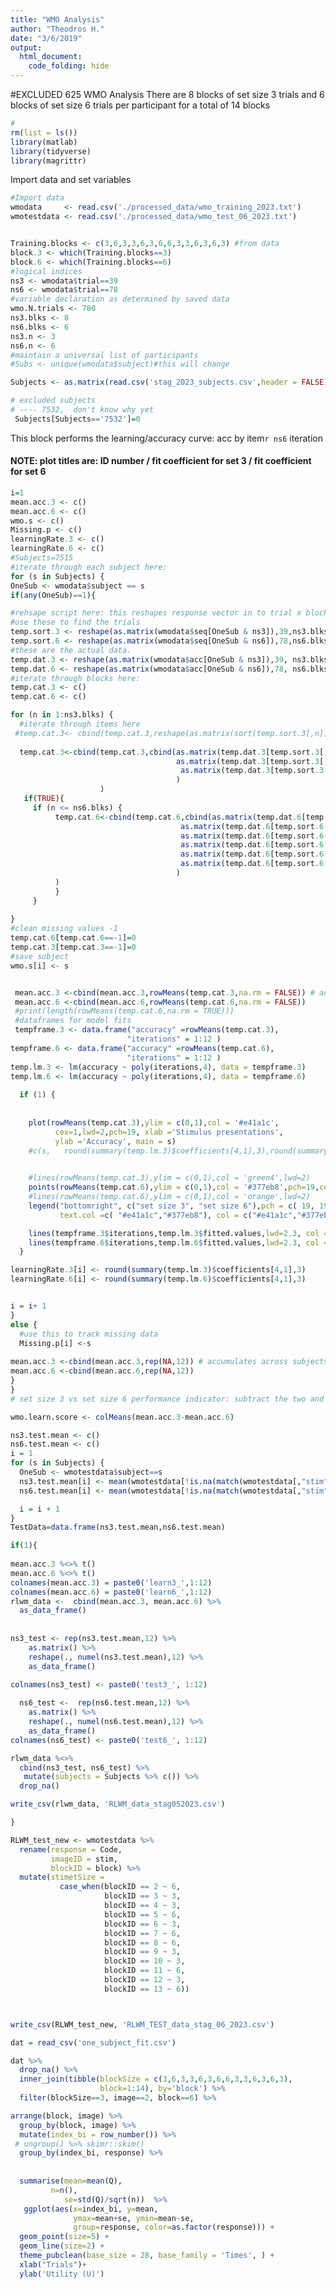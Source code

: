 ```yaml
---
title: "WMO Analysis"
author: "Theodros H."
date: "3/6/2019"
output: 
  html_document:
    code_folding: hide
---
```

#EXCLUDED 625
WMO Analysis
There are 8 blocks of set size 3 trials and 6 blocks of set size 6 trials per participant for a total of 14 blocks
```r
#
rm(list = ls())
library(matlab)
library(tidyverse)
library(magrittr)

```
Import data and set variables
```r

#Import data
wmodata     <- read.csv('./processed_data/wmo_training_2023.txt') 
wmotestdata <- read.csv('./processed_data/wmo_test_06_2023.txt') 


Training.blocks <- c(3,6,3,3,6,3,6,6,3,3,6,3,6,3) #from data
block.3 <- which(Training.blocks==3)
block.6 <- which(Training.blocks==6)
#logical indices
ns3 <- wmodata$trial==39
ns6 <- wmodata$trial==78
#variable declaration as determined by saved data
wmo.N.trials <- 780 
ns3.blks <- 8 
ns6.blks <- 6
ns3.n <- 3
ns6.n <- 6
#maintain a universal list of participants
#Subs <- unique(wmodata$subject)#this will change

Subjects <- as.matrix(read.csv('stag_2023_subjects.csv',header = FALSE))

# excluded subjects 
# ---- 7532,  don't know why yet
 Subjects[Subjects=='7532']=0
```
 
This block performs the learning/accuracy curve: acc by item`r ns6` iteration  

#### NOTE: plot titles are: ID number / fit coefficient for set 3 / fit coefficient for set 6 


```r
i=1
mean.acc.3 <- c()
mean.acc.6 <- c() 
wmo.s <- c()
Missing.p <- c()
learningRate.3 <- c()
learningRate.6 <- c()
#Subjects=7515
#iterate through each subject here:
for (s in Subjects) {
OneSub <- wmodata$subject == s  
if(any(OneSub)==1){

#rehsape script here: this reshapes response vector in to trial x block
#use these to find the trials
temp.sort.3 <- reshape(as.matrix(wmodata$seq[OneSub & ns3]),39,ns3.blks)
temp.sort.6 <- reshape(as.matrix(wmodata$seq[OneSub & ns6]),78,ns6.blks)
#these are the actual data. 
temp.dat.3 <- reshape(as.matrix(wmodata$acc[OneSub & ns3]),39, ns3.blks)
temp.dat.6 <- reshape(as.matrix(wmodata$acc[OneSub & ns6]),78, ns6.blks)
#iterate through blocks here:
temp.cat.3 <- c()
temp.cat.6 <- c()

for (n in 1:ns3.blks) {
  #iterate through items here
 #temp.cat.3<- cbind(temp.cat.3,reshape(as.matrix(sort(temp.sort.3[,n])),13,3)) #accumulates across blocks
 
  temp.cat.3<-cbind(temp.cat.3,cbind(as.matrix(temp.dat.3[temp.sort.3[,n]==1,n][1:12]),
                                     as.matrix(temp.dat.3[temp.sort.3[,n]==2,n][1:12]),
                                      as.matrix(temp.dat.3[temp.sort.3[,n]==3,n][1:12])
                                     )
                    )
   if(TRUE){ 
     if (n <= ns6.blks) {
          temp.cat.6<-cbind(temp.cat.6,cbind(as.matrix(temp.dat.6[temp.sort.6[,n]==1,n][1:12]),
                                      as.matrix(temp.dat.6[temp.sort.6[,n]==2,n][1:12]),
                                      as.matrix(temp.dat.6[temp.sort.6[,n]==3,n][1:12]),
                                      as.matrix(temp.dat.6[temp.sort.6[,n]==4,n][1:12]),
                                      as.matrix(temp.dat.6[temp.sort.6[,n]==5,n][1:12]),
                                      as.matrix(temp.dat.6[temp.sort.6[,n]==6,n][1:12])
                                     )
          )
          }
     }
 
} 
#clean missing values -1 
temp.cat.6[temp.cat.6==-1]=0
temp.cat.3[temp.cat.3==-1]=0
#save subject
wmo.s[i] <- s


 mean.acc.3 <-cbind(mean.acc.3,rowMeans(temp.cat.3,na.rm = FALSE)) # accumulates across subjects
 mean.acc.6 <-cbind(mean.acc.6,rowMeans(temp.cat.6,na.rm = FALSE))
 #print(length(rowMeans(temp.cat.6,na.rm = TRUE)))
 #dataframes for model fits
 tempframe.3 <- data.frame("accuracy" =rowMeans(temp.cat.3),
                          "iterations" = 1:12 )
tempframe.6 <- data.frame("accuracy" =rowMeans(temp.cat.6),
                          "iterations" = 1:12 )
temp.lm.3 <- lm(accuracy ~ poly(iterations,4), data = tempframe.3)
temp.lm.6 <- lm(accuracy ~ poly(iterations,4), data = tempframe.6)
 
  if (1) {
   
 
    plot(rowMeans(temp.cat.3),ylim = c(0,1),col = '#e41a1c',
          cex=1,lwd=2,pch=19, xlab ='Stimulus presentations',
          ylab ='Accuracy', main = s)
    #c(s,   round(summary(temp.lm.3)$coefficients[4,1],3),round(summary(temp.lm.6)$coefficients[4,1],3)

 
    #lines(rowMeans(temp.cat.3),ylim = c(0,1),col = 'green4',lwd=2)
    points(rowMeans(temp.cat.6),ylim = c(0,1),col = '#377eb8',pch=19,cex=1,lwd=2)
    #lines(rowMeans(temp.cat.6),ylim = c(0,1),col = 'orange',lwd=2)
    legend("bottomright", c("set size 3", "set size 6"),pch = c( 19, 19),
           text.col =c( "#e41a1c","#377eb8"), col = c("#e41a1c","#377eb8"))

    lines(tempframe.3$iterations,temp.lm.3$fitted.values,lwd=2.3, col = '#e41a1c')
    lines(tempframe.6$iterations,temp.lm.6$fitted.values,lwd=2.3, col = '#377eb8')
  }

learningRate.3[i] <- round(summary(temp.lm.3)$coefficients[4,1],3)
learningRate.6[i] <- round(summary(temp.lm.6)$coefficients[4,1],3)


i = i+ 1
}
else {
  #use this to track missing data
  Missing.p[i] <-s 
  
mean.acc.3 <-cbind(mean.acc.3,rep(NA,12)) # accumulates across subjects
mean.acc.6 <-cbind(mean.acc.6,rep(NA,12))
}
}
# set size 3 vs set size 6 performance indicator: subtract the two and take the average for each iteration point. A negative number indicates better performance, overall in set size 6, no difference if close to zero

wmo.learn.score <- colMeans(mean.acc.3-mean.acc.6)

```

```r
ns3.test.mean <- c()
ns6.test.mean <- c()
i = 1
for (s in Subjects) {
  OneSub <- wmotestdata$subject==s  
  ns3.test.mean[i] <- mean(wmotestdata[!is.na(match(wmotestdata[,"stim"],block.3)) & OneSub,"acc"])
  ns6.test.mean[i] <- mean(wmotestdata[!is.na(match(wmotestdata[,"stim"],block.6)) & OneSub,"acc"])

  i = i + 1
}
TestData=data.frame(ns3.test.mean,ns6.test.mean)

```



```r
if(1){
  
mean.acc.3 %<>% t()
mean.acc.6 %<>% t()
colnames(mean.acc.3) = paste0('learn3_',1:12)
colnames(mean.acc.6) = paste0('learn6_',1:12)
rlwm_data <-  cbind(mean.acc.3, mean.acc.6) %>% 
  as_data_frame()
 
  
ns3_test <- rep(ns3.test.mean,12) %>% 
    as.matrix() %>% 
    reshape(., numel(ns3.test.mean),12) %>%
    as_data_frame()
  
colnames(ns3_test) <- paste0('test3_', 1:12)

  ns6_test <-  rep(ns6.test.mean,12) %>% 
    as.matrix() %>% 
    reshape(., numel(ns6.test.mean),12) %>%
    as_data_frame()
colnames(ns6_test) <- paste0('test6_', 1:12)

rlwm_data %<>% 
  cbind(ns3_test, ns6_test) %>% 
   mutate(subjects = Subjects %>% c()) %>% 
  drop_na()

write_csv(rlwm_data, 'RLWM_data_stag052023.csv')

}

RLWM_test_new <- wmotestdata %>%  
  rename(response = Code, 
         imageID = stim, 
         blockID = block) %>% 
  mutate(stimetSize =  
           case_when(blockID == 2 ~ 6, 
                     blockID == 3 ~ 3, 
                     blockID == 4 ~ 3, 
                     blockID == 5 ~ 6, 
                     blockID == 6 ~ 3, 
                     blockID == 7 ~ 6, 
                     blockID == 8 ~ 6, 
                     blockID == 9 ~ 3, 
                     blockID == 10 ~ 3, 
                     blockID == 11 ~ 6, 
                     blockID == 12 ~ 3, 
                     blockID == 13 ~ 6))



write_csv(RLWM_test_new, 'RLWM_TEST_data_stag_06_2023.csv')
```

```r
dat = read_csv('one_subject_fit.csv')

dat %>% 
  drop_na() %>% 
  inner_join(tibble(blockSize = c(3,6,3,3,6,3,6,6,3,3,6,3,6,3), 
                    block=1:14), by='block') %>% 
  filter(blockSize==3, image==2, block==6) %>% 

arrange(block, image) %>% 
  group_by(block, image) %>% 
  mutate(index_bi = row_number()) %>%  
 # ungroup() %>% skimr::skim()
  group_by(index_bi, response) %>% 
  
  
  summarise(mean=mean(Q),
         n=n(),
            se=std(Q)/sqrt(n))  %>% 
   ggplot(aes(x=index_bi, y=mean, 
              ymax=mean+se, ymin=mean-se, 
              group=response, color=as.factor(response))) +
  geom_point(size=5) +
  geom_line(size=2) +
  theme_pubclean(base_size = 28, base_family = 'Times', ) +
  xlab("Trials")+
  ylab('Utility (U)') 
  
 
 
  
  

```

